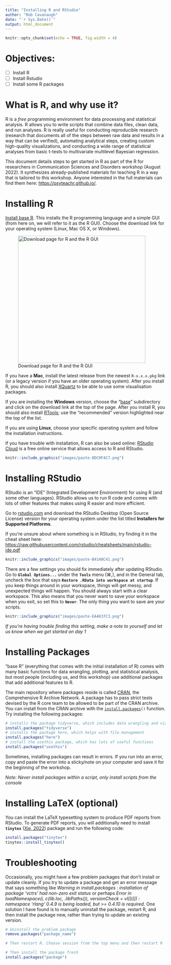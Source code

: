 ```yaml
---
title: "Installing R and RStudio"
author: "Rob Cavanaugh"
date: "`r Sys.Date()`"
output: html_document
---
```


```r
knitr::opts_chunk$set(echo = TRUE, fig.width = 4)
```

# Objectives:

-   [ ] Install R
-   [ ] Install Rstudio
-   [ ] Install some R packages

# What is R, and why use it?

R is a *free* programming environment for data processing and statistical analysis. R allows you to write scripts that combine data files, clean data, and run analyses. R is really useful for conducting reproducible research (research that documents all of the steps between raw data and results in a way that can be verified), automating analytical steps, creating custom high-quality visualizations, and conducting a wide range of statistical analyses from basic t-tests to multivariate multilevel Bayesian regression.

This document details steps to get started in R as part of the R for researchers in Communication Sciences and Disorders workshop (August 2022). It synthesizes already-published materials for teaching R in a way that is tailored to this workshop. Anyone interested in the full materials can find them here: <https://psyteachr.github.io/>.

# Installing R

[Install base R](https://cran.rstudio.com/). This installs the R programming language and a simple GUI (from here on, we will refer to it as the R GUI). Choose the download link for your operating system (Linux, Mac OS X, or Windows).

![Download page for R and the R GUI](images/paste-B40FB4F4.png){width="400"}

If you have a **Mac**, install the latest release from the newest `R-x.x.x.pkg` link (or a legacy version if you have an older operating system). After you install R, you should also install [XQuartz](http://xquartz.macosforge.org/) to be able to use some visualisation packages.

If you are installing the **Windows** version, choose the "[base](https://cran.rstudio.com/bin/windows/base/)" subdirectory and click on the download link at the top of the page. After you install R, you should also install [RTools](https://cran.rstudio.com/bin/windows/Rtools/); use the "recommended" version highlighted near the top of the list.

If you are using **Linux**, choose your specific operating system and follow the installation instructions.

If you have trouble with installation, R can also be used online: [RStudio Cloud](https://rstudio.cloud/) is a free online service that allows access to R and RStudio.

```r
knitr::include_graphics("images/paste-8DC0F4C7.png")
```

# Installing RStudio

RStudio is an "IDE" (Integrated Development Environment) for using R (and some other languages). RStudio allows us to run R code and comes with lots of other features that makes using R easier and more efficient.

Go to [rstudio.com](https://www.rstudio.com/products/rstudio/download/#download) and download the RStudio Desktop (Open Source License) version for your operating system under the list titled **Installers for Supported Platforms**.

If you're unsure about where something is in RStudio, try finding it in the cheat sheet here: <https://raw.githubusercontent.com/rstudio/cheatsheets/main/rstudio-ide.pdf>

```r
knitr::include_graphics("images/paste-B4148C41.png")
```

There are a few settings you should fix immediately after updating RStudio. Go to **`Global Options...`** under the **`Tools`** menu (⌘,), and in the General tab, uncheck the box that says **`Restore .RData into workspace at startup`**. If you keep things around in your workspace, things will get messy, and unexpected things will happen. You should always start with a clear workspace. This also means that you never want to save your workspace when you exit, so set this to **`Never`**. The only thing you want to save are your scripts.

```r
knitr::include_graphics("images/paste-EA4637C3.png")
```

*If you're having trouble finding this setting, make a note to yourself and let us know when we get started on day 1*

# Installing Packages

"base R" (everything that comes with the initial installation of R) comes with many basic functions for data wrangling, plotting, and statistical analysis, but most people (including us, and this workshop) use additional packages that add additional features to R.

The main repository where packages reside is called [CRAN](https://psyteachr.github.io/glossary/c#cran "The Comprehensive R Archive Network: a network of ftp and web servers around the world that store identical, up-to-date, versions of code and documentation for R."), the Comprehensive R Archive Network. A package has to pass strict tests devised by the R core team to be allowed to be part of the CRAN archive. You can install from the CRAN archive with the [`install.packages`](https://rdrr.io/r/utils/install.packages.html)`()` function. Try installing the following packages:

```r
# installs the package tidyverse, which includes data wrangling and viz tools
install.packages("tidyverse")
# installs the package here, which helps with file management
install.packages("here")
# install the usethis package, which has lots of useful functions
install.packages("usethis")
```

Sometimes, installing packages can result in errors. If you run into an error, copy and paste the error into a sticky/note on your computer and save it for the beginning of the workshop.

*Note: Never install packages within a script, only install scripts from the console*

# Installing LaTeX (optional)

You can install the LaTeX typesetting system to produce PDF reports from RStudio. To generate PDF reports, you will additionally need to install **`tinytex`** ([Xie, 2022](https://psyteachr.github.io/reprores-v2/bookrefs.html#ref-R-tinytex)) package and run the following code:

```r
install.packages("tinytex")
tinytex::install_tinytex()
```

# Troubleshooting

Occasionally, you might have a few problem packages that don't install or update cleanly. If you try to update a package and get an error message that says something like *Warning in install.packages : installation of package 'vctrs' had non-zero exit status* or perhaps *Error in loadNamespace(i, c(lib.loc, .libPaths()), versionCheck = vI[[i]]) : namespace 'rlang' 0.4.9 is being loaded, but \>= 0.4.10 is required*. One solution I have found is to manually uninstall the package, restart R, and then install the package new, rather than trying to update an existing version.

```r
# Uninstall the problem package
remove.packages("package_name")

# Then restart R. Choose session from the top menu and then restart R

# Then install the package fresh
install.packages("package")
```
